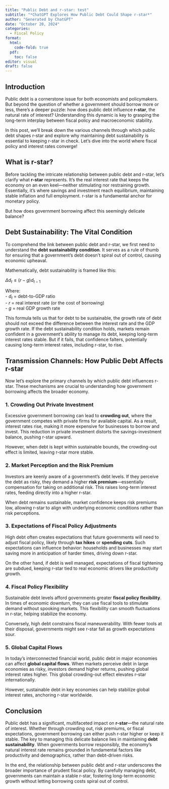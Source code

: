 ```yaml
---
title: "Public Debt and r-star: test"
subtitle: "*ChatGPT Explores How Public Debt Could Shape r-star*"
author: "Generated by ChatGPT"
date: "October 20, 2024"
categories:
  - Fiscal Policy
format: 
  html: 
    code-fold: true
  pdf:
    toc: false
editor: visual
draft: false
---
```


::: {align="justify"}
## Introduction

Public debt is a cornerstone issue for both economists and policymakers. But beyond the question of whether a government should borrow more or less, there's a deeper puzzle: how does public debt influence **r-star**, the natural rate of interest? Understanding this dynamic is key to grasping the long-term interplay between fiscal policy and macroeconomic stability.

In this post, we'll break down the various channels through which public debt shapes r-star and explore why maintaining debt sustainability is essential to keeping r-star in check. Let's dive into the world where fiscal policy and interest rates converge!

## What is r-star?

Before tackling the intricate relationship between public debt and r-star, let's clarify what **r-star** represents. It's the real interest rate that keeps the economy on an even keel---neither stimulating nor restraining growth. Essentially, it's where savings and investment reach equilibrium, maintaining stable inflation and full employment. r-star is a fundamental anchor for monetary policy.

But how does government borrowing affect this seemingly delicate balance?

## Debt Sustainability: The Vital Condition

To comprehend the link between public debt and r-star, we first need to understand the **debt sustainability condition**. It serves as a rule of thumb for ensuring that a government's debt doesn't spiral out of control, causing economic upheaval.

Mathematically, debt sustainability is framed like this:

$\Delta d_t \leq (r - g) d_{t-1}$

Where:\
- $d_t$ = debt-to-GDP ratio\
- $r$ = real interest rate (or the cost of borrowing)\
- $g$ = real GDP growth rate

This formula tells us that for debt to be sustainable, the growth rate of debt should not exceed the difference between the interest rate and the GDP growth rate. If the debt sustainability condition holds, markets remain confident in a government's ability to manage its debt, keeping long-term interest rates stable. But if it fails, that confidence falters, potentially causing long-term interest rates, including r-star, to rise.

## Transmission Channels: How Public Debt Affects r-star

Now let's explore the primary channels by which public debt influences r-star. These mechanisms are crucial to understanding how government borrowing affects the broader economy.

### 1. **Crowding Out Private Investment**

Excessive government borrowing can lead to **crowding out**, where the government competes with private firms for available capital. As a result, interest rates rise, making it more expensive for businesses to borrow and invest. This reduction in private investment distorts the savings-investment balance, pushing r-star upward.

However, when debt is kept within sustainable bounds, the crowding-out effect is limited, leaving r-star more stable.

### 2. **Market Perception and the Risk Premium**

Investors are keenly aware of a government's debt levels. If they perceive the debt as risky, they demand a higher **risk premium**---essentially compensation for taking on additional risk. This raises long-term interest rates, feeding directly into a higher r-star.

When debt remains sustainable, market confidence keeps risk premiums low, allowing r-star to align with underlying economic conditions rather than risk perceptions.

### 3. **Expectations of Fiscal Policy Adjustments**

High debt often creates expectations that future governments will need to adjust fiscal policy, likely through **tax hikes** or **spending cuts**. Such expectations can influence behavior: households and businesses may start saving more in anticipation of harder times, driving down r-star.

On the other hand, if debt is well managed, expectations of fiscal tightening are subdued, keeping r-star tied to real economic drivers like productivity growth.

### 4. **Fiscal Policy Flexibility**

Sustainable debt levels afford governments greater **fiscal policy flexibility**. In times of economic downturn, they can use fiscal tools to stimulate demand without spooking markets. This flexibility can smooth fluctuations in r-star, helping stabilize the economy.

Conversely, high debt constrains fiscal maneuverability. With fewer tools at their disposal, governments might see r-star fall as growth expectations sour.

### 5. **Global Capital Flows**

In today's interconnected financial world, public debt in major economies can affect **global capital flows**. When markets perceive debt in large economies as risky, investors demand higher returns, pushing global interest rates higher. This global crowding-out effect elevates r-star internationally.

However, sustainable debt in key economies can help stabilize global interest rates, anchoring r-star worldwide.

## Conclusion

Public debt has a significant, multifaceted impact on **r-star**---the natural rate of interest. Whether through crowding out, risk premiums, or fiscal expectations, government borrowing can either push r-star higher or keep it stable. The key to managing this delicate balance lies in maintaining **debt sustainability**. When governments borrow responsibly, the economy's natural interest rate remains grounded in fundamental factors like productivity and demographics, rather than debt-driven risks.

In the end, the relationship between public debt and r-star underscores the broader importance of prudent fiscal policy. By carefully managing debt, governments can maintain a stable r-star, fostering long-term economic growth without letting borrowing costs spiral out of control.
:::
